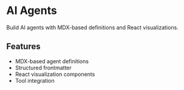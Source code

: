 # AI Agents

Build AI agents with MDX-based definitions and React visualizations.

## Features
- MDX-based agent definitions
- Structured frontmatter
- React visualization components
- Tool integration
